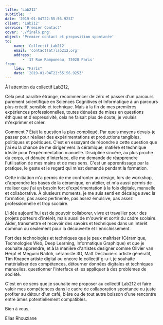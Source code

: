 ```yaml
---
title: 'Lab212'
subtitle: ''
date: '2019-01-04T22:55:56.925Z'
client: 'Lab212'
service: 'Premier Contact'
cover: './final6.png'
object: 'Premier contact et proposition spontanée'
to:
    name: 'Collectif Lab212'
    email: 'contact(at)lab212.org'
    address:
        - '17 Rue Ramponeau, 75020 Paris'
from:
    lieu: "Paris"
    date: '2019-01-04T22:55:56.925Z'
---
```


À l’attention du collectif Lab212,

Cela peut paraître étrange, recommencer de zéro et passer d'un parcours purement scientifique en Sciences Cognitives et Informatique à un parcours plus créatif, sensible et technique. Mais à la fin de mes premières expériences professionnelles, toutes dénuées de mises en questions éthiques et d'expressivité, cela ne faisait plus de doute, je voulais m'exprimer et créer.

Comment ? Était la question la plus compliqué. Par quels moyens devais-je passer pour réaliser des expérimentations et productions tangibles, politiques et poétiques. C'est en essayant de répondre à cette question que j'ai eu la chance de me diriger vers la céramique, matière et technique idéale pour l'expérimentation manuelle. Discipline sincère, au plus proche du corps, et dénuée d'interface, elle me demande de réapprendre l'utilisation de mes mains et de mes sens. C'est un apprentissage par la pratique, le geste et le regard qui m'est demandé pendant la formation.

Cette initiation m'a permis de me confronter au design, lors de workshop, d'apprendre les bases de la céramique, en atelier, et m'a aussi permis de réaliser que j'ai un besoin fort d'expérimentation à la fois digitale, manuelle et collaborative. À plusieurs moments, je me suis senti en décalage avec la formation, pas assez pertinente, pas assez émulsive, pas assez professionnelle et trop scolaire.

L'idée aujourd'hui est de pouvoir collaborer, vivre et travailler pour des projets porteurs d'intérêt, mais aussi de m'ouvrir et sortir du cadre scolaire. Aider, transmettre et recevoir des savoirs et techniques dans un intérêt commun ou seulement pour la découverte et l'enrichissement.

Fort des technologies et techniques que je peux maîtriser (Céramique, Technologies Web, Deep Learning, Informatique Graphique) et que je souhaite apprendre, et à la manière d'artistes designer comme Olivier van Herpt et Megumi Naitoh, céramiste 3D, Matt Deslauriers artiste génératif, Tim Knapen artiste digital ou encore le collectif g-u-i, je souhaite matérialiser des compétences, détourner données digitales et techniques manuelles, questionner l'interface et les appliquer à des problèmes de société.

C'est en ce sens que je souhaite me proposer au collectif Lab212 et faire valoir mes compétences dans le cadre de collaboration spontanée ou juste profiter au détour d'un café, bière ou de tout autre boisson d'une rencontre entre âmes potentiellement compatibles.

Bien à vous,

Elias Rhouzlane
